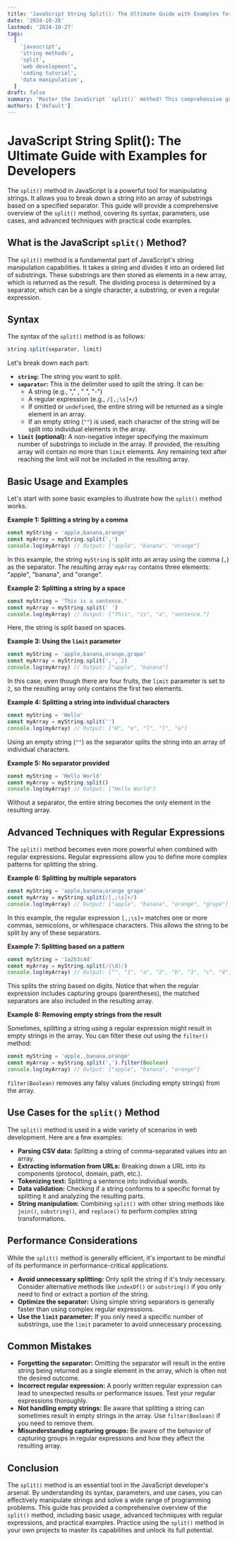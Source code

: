 ```yaml
---
title: 'JavaScript String Split(): The Ultimate Guide with Examples for Developers'
date: '2024-10-26'
lastmod: '2024-10-27'
tags:
  [
    'javascript',
    'string methods',
    'split',
    'web development',
    'coding tutorial',
    'data manipulation',
  ]
draft: false
summary: 'Master the JavaScript `split()` method! This comprehensive guide covers everything from basic usage to advanced techniques with clear examples, helping you effectively manipulate strings in your JavaScript projects.'
authors: ['default']
---
```


# JavaScript String Split(): The Ultimate Guide with Examples for Developers

The `split()` method in JavaScript is a powerful tool for manipulating strings. It allows you to break down a string into an array of substrings based on a specified separator. This guide will provide a comprehensive overview of the `split()` method, covering its syntax, parameters, use cases, and advanced techniques with practical code examples.

## What is the JavaScript `split()` Method?

The `split()` method is a fundamental part of JavaScript's string manipulation capabilities. It takes a string and divides it into an ordered list of substrings. These substrings are then stored as elements in a new array, which is returned as the result. The dividing process is determined by a separator, which can be a single character, a substring, or even a regular expression.

## Syntax

The syntax of the `split()` method is as follows:

```javascript
string.split(separator, limit)
```

Let's break down each part:

- **`string`:** The string you want to split.
- **`separator`:** This is the delimiter used to split the string. It can be:
  - A string (e.g., "," , " ", "-")
  - A regular expression (e.g., `/[,;\s]+/`)
  - If omitted or `undefined`, the entire string will be returned as a single element in an array.
  - If an empty string (`""`) is used, each character of the string will be split into individual elements in the array.
- **`limit` (optional):** A non-negative integer specifying the maximum number of substrings to include in the array. If provided, the resulting array will contain no more than `limit` elements. Any remaining text after reaching the limit will not be included in the resulting array.

## Basic Usage and Examples

Let's start with some basic examples to illustrate how the `split()` method works.

**Example 1: Splitting a string by a comma**

```javascript
const myString = 'apple,banana,orange'
const myArray = myString.split(',')
console.log(myArray) // Output: ["apple", "banana", "orange"]
```

In this example, the string `myString` is split into an array using the comma (`,`) as the separator. The resulting array `myArray` contains three elements: "apple", "banana", and "orange".

**Example 2: Splitting a string by a space**

```javascript
const myString = 'This is a sentence.'
const myArray = myString.split(' ')
console.log(myArray) // Output: ["This", "is", "a", "sentence."]
```

Here, the string is split based on spaces.

**Example 3: Using the `limit` parameter**

```javascript
const myString = 'apple,banana,orange,grape'
const myArray = myString.split(',', 2)
console.log(myArray) // Output: ["apple", "banana"]
```

In this case, even though there are four fruits, the `limit` parameter is set to `2`, so the resulting array only contains the first two elements.

**Example 4: Splitting a string into individual characters**

```javascript
const myString = 'Hello'
const myArray = myString.split('')
console.log(myArray) // Output: ["H", "e", "l", "l", "o"]
```

Using an empty string (`""`) as the separator splits the string into an array of individual characters.

**Example 5: No separator provided**

```javascript
const myString = 'Hello World'
const myArray = myString.split()
console.log(myArray) // Output: ["Hello World"]
```

Without a separator, the entire string becomes the only element in the resulting array.

## Advanced Techniques with Regular Expressions

The `split()` method becomes even more powerful when combined with regular expressions. Regular expressions allow you to define more complex patterns for splitting the string.

**Example 6: Splitting by multiple separators**

```javascript
const myString = 'apple,banana;orange grape'
const myArray = myString.split(/[,;\s]+/)
console.log(myArray) // Output: ["apple", "banana", "orange", "grape"]
```

In this example, the regular expression `[,;\s]+` matches one or more commas, semicolons, or whitespace characters. This allows the string to be split by any of these separators.

**Example 7: Splitting based on a pattern**

```javascript
const myString = '1a2b3c4d'
const myArray = myString.split(/(\d)/)
console.log(myArray) // Output: ["", "1", "a", "2", "b", "3", "c", "4", "d"]
```

This splits the string based on digits. Notice that when the regular expression includes capturing groups (parentheses), the matched separators are also included in the resulting array.

**Example 8: Removing empty strings from the result**

Sometimes, splitting a string using a regular expression might result in empty strings in the array. You can filter these out using the `filter()` method:

```javascript
const myString = 'apple,,banana,orange'
const myArray = myString.split(',').filter(Boolean)
console.log(myArray) // Output: ["apple", "banana", "orange"]
```

`filter(Boolean)` removes any falsy values (including empty strings) from the array.

## Use Cases for the `split()` Method

The `split()` method is used in a wide variety of scenarios in web development. Here are a few examples:

- **Parsing CSV data:** Splitting a string of comma-separated values into an array.
- **Extracting information from URLs:** Breaking down a URL into its components (protocol, domain, path, etc.).
- **Tokenizing text:** Splitting a sentence into individual words.
- **Data validation:** Checking if a string conforms to a specific format by splitting it and analyzing the resulting parts.
- **String manipulation:** Combining `split()` with other string methods like `join()`, `substring()`, and `replace()` to perform complex string transformations.

## Performance Considerations

While the `split()` method is generally efficient, it's important to be mindful of its performance in performance-critical applications.

- **Avoid unnecessary splitting:** Only split the string if it's truly necessary. Consider alternative methods like `indexOf()` or `substring()` if you only need to find or extract a portion of the string.
- **Optimize the separator:** Using simple string separators is generally faster than using complex regular expressions.
- **Use the `limit` parameter:** If you only need a specific number of substrings, use the `limit` parameter to avoid unnecessary processing.

## Common Mistakes

- **Forgetting the separator:** Omitting the separator will result in the entire string being returned as a single element in the array, which is often not the desired outcome.
- **Incorrect regular expression:** A poorly written regular expression can lead to unexpected results or performance issues. Test your regular expressions thoroughly.
- **Not handling empty strings:** Be aware that splitting a string can sometimes result in empty strings in the array. Use `filter(Boolean)` if you need to remove them.
- **Misunderstanding capturing groups:** Be aware of the behavior of capturing groups in regular expressions and how they affect the resulting array.

## Conclusion

The `split()` method is an essential tool in the JavaScript developer's arsenal. By understanding its syntax, parameters, and use cases, you can effectively manipulate strings and solve a wide range of programming problems. This guide has provided a comprehensive overview of the `split()` method, including basic usage, advanced techniques with regular expressions, and practical examples. Practice using the `split()` method in your own projects to master its capabilities and unlock its full potential.

